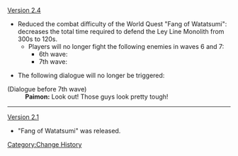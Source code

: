 [[Version 2.4]]
* Reduced the combat difficulty of the World Quest "Fang of Watatsumi": decreases the total time required to defend the Ley Line Monolith from 300s to 120s.
** Players will no longer fight the following enemies in waves 6 and 7:
*** 6th wave: {{Enemy List|Nobushi Hitsukeban*2;Treasure Hoarders: Gravedigger;Treasure Hoarders: Pyro Potioneer;Treasure Hoarders: Electro Potioneer}}
*** 7th wave: {{Enemy List|Kairagi: Fiery Might;Kairagi: Dancing Thunder}}

*The following dialogue will no longer be triggered:
{{Dialogue start}}
;(Dialogue before 7th wave)
:'''Paimon:''' Look out! Those guys look pretty tough!
{{Dialogue end}}
----
[[Version 2.1]]
* "Fang of Watatsumi" was released.
<noinclude>[[Category:Change History]]</noinclude>
